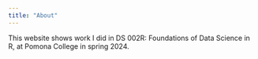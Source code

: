 ```yaml
---
title: "About"
---
```


This website shows work I did in DS 002R: Foundations of Data Science in R, at Pomona College in spring 2024.